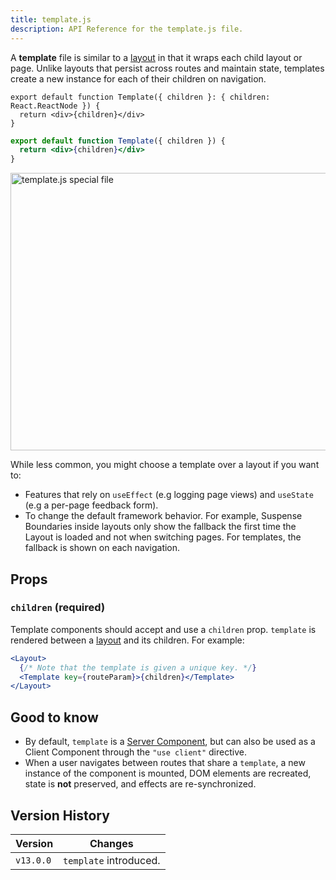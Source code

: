 ```yaml
---
title: template.js
description: API Reference for the template.js file.
---
```


A **template** file is similar to a [layout](/docs/app/building-your-application/rendering/layouts) in that it wraps each child layout or page. Unlike layouts that persist across routes and maintain state, templates create a new instance for each of their children on navigation.

```tsx filename="app/template.tsx" switcher
export default function Template({ children }: { children: React.ReactNode }) {
  return <div>{children}</div>
}
```

```jsx filename="app/template.jsx" switcher
export default function Template({ children }) {
  return <div>{children}</div>
}
```

<Image
  alt="template.js special file"
  srcLight="/docs/light/template-special-file.png"
  srcDark="/docs/dark/template-special-file.png"
  width="1600"
  height="444"
/>

While less common, you might choose a template over a layout if you want to:

- Features that rely on `useEffect` (e.g logging page views) and `useState` (e.g a per-page feedback form).
- To change the default framework behavior. For example, Suspense Boundaries inside layouts only show the fallback the first time the Layout is loaded and not when switching pages. For templates, the fallback is shown on each navigation.

## Props

### `children` (required)

Template components should accept and use a `children` prop. `template` is rendered between a [layout](/docs/app/api-reference/file-conventions/layout) and its children. For example:

```jsx filename="Output"
<Layout>
  {/* Note that the template is given a unique key. */}
  <Template key={routeParam}>{children}</Template>
</Layout>
```

## Good to know

- By default, `template` is a [Server Component](/docs/app/building-your-application/rendering/server-components), but can also be used as a Client Component through the `"use client"` directive.
- When a user navigates between routes that share a `template`, a new instance of the component is mounted, DOM elements are recreated, state is **not** preserved, and effects are re-synchronized.

## Version History

| Version   | Changes                |
| --------- | ---------------------- |
| `v13.0.0` | `template` introduced. |
